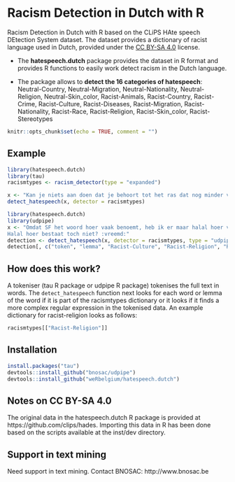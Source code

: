 # Racism Detection in Dutch with R

Racism Detection in Dutch with R based on the CLiPS HAte speech DEtection System dataset. The dataset provides a dictionary of racist language used in Dutch, provided under the [CC BY-SA 4.0](https://creativecommons.org/licenses/by-sa/4.0/) license.

- The  **hatespeech.dutch** package provides the dataset in R format and provides R functions to easily work detect racism in the Dutch language. 

- The package allows to **detect the 16 categories of hatespeech**: 
Neutral-Country, Neutral-Migration, Neutral-Nationality, Neutral-Religion, Neutral-Skin_color, Racist-Animals, Racist-Country, Racist-Crime, Racist-Culture, Racist-Diseases, Racist-Migration, Racist-Nationality, Racist-Race, Racist-Religion, Racist-Skin_color, Racist-Stereotypes

```r
knitr::opts_chunk$set(echo = TRUE, comment = "")
```

## Example

```r
library(hatespeech.dutch)
library(tau)
racismtypes <- racism_detector(type = "expanded")

x <- "Kan je niets aan doen dat je behoort tot het ras dat nog minder verstand en gevoelens heeft in uw hersenen dan het stinkend gat van een VARKEN ! :-p"
detect_hatespeech(x, detector = racismtypes)
```

```r
library(hatespeech.dutch)
library(udpipe)
x <- "Omdat SF het woord hoer vaak benoemt, heb ik er maar halal hoer van gemaakt :zozo: Ik vond 'hoer zo onbeschoft om te benoemen, dus wat verzacht met halal..
Halal hoer bestaat toch niet? :vreemd:"
detection <- detect_hatespeech(x, detector = racismtypes, type = "udpipe", detailed = TRUE)
detection[, c("token", "lemma", "Racist-Culture", "Racist-Religion", "Racist-Skin_color")]
```

## How does this work?

A tokeniser (tau R package or udpipe R package) tokenises the full text in words. The `detect_hatespeech` function next looks for each word or lemma of the word if it is part of the racismtypes dictionary or it looks if it finds a more complex regular expression in the tokenised data.
An example dictionary for racist-religion looks as follows:

```r
racismtypes[["Racist-Religion"]]
```

## Installation

```r
install.packages("tau")
devtools::install_github("bnosac/udpipe")
devtools::install_github("weRbelgium/hatespeech.dutch")
```

## Notes on CC BY-SA 4.0

The original data in the hatespeech.dutch R package is provided at  https://github.com/clips/hades.
Importing this data in R has been done based on the scripts available at the inst/dev directory.

## Support in text mining

Need support in text mining. 
Contact BNOSAC: http://www.bnosac.be


